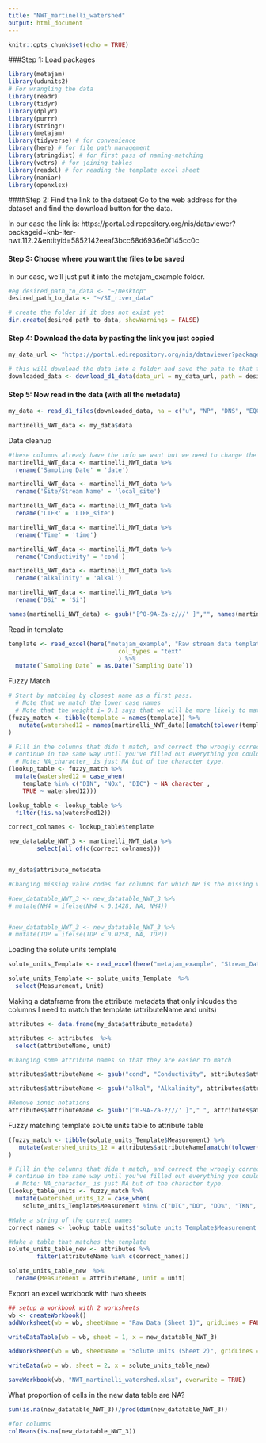 ```yaml
---
title: "NWT_martinelli_watershed"
output: html_document
---
```


```r
knitr::opts_chunk$set(echo = TRUE)
```

###Step 1: Load packages

```r

library(metajam)  
library(udunits2)
# For wrangling the data
library(readr)
library(tidyr)
library(dplyr)
library(purrr)
library(stringr)
library(metajam)
library(tidyverse) # for convenience
library(here) # for file path management
library(stringdist) # for first pass of naming-matching
library(vctrs) # for joining tables
library(readxl) # for reading the template excel sheet
library(naniar)
library(openxlsx)

```

####Step 2: Find the link to the dataset
Go to the web address for the dataset and find the download button for the data. 

In our case the link is: https://portal.edirepository.org/nis/dataviewer?packageid=knb-lter-nwt.112.2&entityid=5852142eeaf3bcc68d6936e0f145cc0c

#### Step 3: Choose where you want the files to be saved
In our case, we'll just put it into the metajam_example folder.

```r


#eg desired_path_to_data <- "~/Desktop"
desired_path_to_data <- "~/SI_river_data"

# create the folder if it does not exist yet
dir.create(desired_path_to_data, showWarnings = FALSE)


```

#### Step 4: Download the data by pasting the link you just copied

```r

my_data_url <- "https://portal.edirepository.org/nis/dataviewer?packageid=knb-lter-nwt.112.2&entityid=5852142eeaf3bcc68d6936e0f145cc0c"

# this will download the data into a folder and save the path to that folder
downloaded_data <- download_d1_data(data_url = my_data_url, path = desired_path_to_data)


```

#### Step 5: Now read in the data (with all the metadata)

```r


my_data <- read_d1_files(downloaded_data, na = c("u", "NP", "DNS", "EQCL"))

martinelli_NWT_data <- my_data$data


```

Data cleanup

```r

#these columns already have the info we want but we need to change the column names to match the template
martinelli_NWT_data <- martinelli_NWT_data %>% 
  rename('Sampling Date' = 'date')

martinelli_NWT_data <- martinelli_NWT_data %>% 
  rename('Site/Stream Name' = 'local_site')

martinelli_NWT_data <- martinelli_NWT_data %>% 
  rename('LTER' = 'LTER_site')

martinelli_NWT_data <- martinelli_NWT_data %>% 
  rename('Time' = 'time')

martinelli_NWT_data <- martinelli_NWT_data %>% 
  rename('Conductivity' = 'cond')

martinelli_NWT_data <- martinelli_NWT_data %>% 
  rename('alkalinity' = 'alkal')

martinelli_NWT_data <- martinelli_NWT_data %>% 
  rename('DSi' = 'Si')

names(martinelli_NWT_data) <- gsub("[^0-9A-Za-z///' ]","", names(martinelli_NWT_data))

```

Read in template
```r


template <- read_excel(here("metajam_example", "Raw stream data template.xlsx"), 
                               col_types = "text"
                               ) %>%
  mutate(`Sampling Date` = as.Date(`Sampling Date`))


```

Fuzzy Match

```r

# Start by matching by closest name as a first pass. 
  # Note that we match the lower case names
  # Note that the weight i= 0.1 says that we will be more likely to match if watershed 1 = template + extra
(fuzzy_match <- tibble(template = names(template)) %>%
   mutate(watershed12 = names(martinelli_NWT_data)[amatch(tolower(template), tolower(names(martinelli_NWT_data)), maxDist = 1, weight = c(d=1,i=0.1,s=1,t=1))])
)


```

```r

# Fill in the columns that didn't match, and correct the wrongly corrected matches
# continue in the same way until you've filled out everything you could.
  # Note: NA_character_ is just NA but of the character type.
(lookup_table <- fuzzy_match %>%
  mutate(watershed12 = case_when(
    template %in% c("DIN", "NOx", "DIC") ~ NA_character_,
    TRUE ~ watershed12)))

lookup_table <- lookup_table %>%
  filter(!is.na(watershed12))

correct_colnames <- lookup_table$template


```
```r

new_datatable_NWT_3 <- martinelli_NWT_data %>% 
        select(all_of(c(correct_colnames)))


my_data$attribute_metadata

```

```r
#Changing missing value codes for columns for which NP is the missing value code

#new_datatable_NWT_3 <- new_datatable_NWT_3 %>% 
# mutate(NH4 = ifelse(NH4 < 0.1428, NA, NH4))


#new_datatable_NWT_3 <- new_datatable_NWT_3 %>% 
# mutate(TDP = ifelse(TDP < 0.0258, NA, TDP))


```

Loading the solute units template

```r


solute_units_Template <- read_excel(here("metajam_example", "Stream_Data_Template.xlsx"), sheet = "Solute Units" )

solute_units_Template <- solute_units_Template  %>%
  select(Measurement, Unit)


```

Making a dataframe from the attribute metadata that only inlcudes the columns I need to match the template (attributeName and units)
```r

attributes <- data.frame(my_data$attribute_metadata)

attributes <- attributes  %>%
  select(attributeName, unit)

#Changing some attribute names so that they are easier to match

attributes$attributeName <- gsub("cond", "Conductivity", attributes$attributeName)

attributes$attributeName <- gsub("alkal", "Alkalinity", attributes$attributeName)

#Remove ionic notations
attributes$attributeName <- gsub("[^0-9A-Za-z///' ]"," ", attributes$attributeName)

```


Fuzzy matching template solute units table to attribute table
```r

(fuzzy_match <- tibble(solute_units_Template$Measurement) %>%
   mutate(watershed_units_12 = attributes$attributeName[amatch(tolower(solute_units_Template$Measurement), tolower(attributes$attributeName), maxDist = 1, weight = c(d=1,i=0.1,s=1,t=1))])
)


```

```r


# Fill in the columns that didn't match, and correct the wrongly corrected matches
# continue in the same way until you've filled out everything you could.
  # Note: NA_character_ is just NA but of the character type.
(lookup_table_units <- fuzzy_match %>%
  mutate(watershed_units_12 = case_when(
    solute_units_Template$Measurement %in% c("DIC","DO", "DO%", "TKN", "PON") ~ NA_character_, TRUE ~ watershed_units_12)))

#Make a string of the correct names
correct_names <- lookup_table_units$'solute_units_Template$Measurement'


```

```r

#Make a table that matches the template
solute_units_table_new <- attributes %>% 
        filter(attributeName %in% c(correct_names))

solute_units_table_new  %>% 
  rename(Measurement = attributeName, Unit = unit)

```

Export an excel workbook with two sheets

```r


## setup a workbook with 2 worksheets
wb <- createWorkbook()
addWorksheet(wb = wb, sheetName = "Raw Data (Sheet 1)", gridLines = FALSE)

writeDataTable(wb = wb, sheet = 1, x = new_datatable_NWT_3)

addWorksheet(wb = wb, sheetName = "Solute Units (Sheet 2)", gridLines = FALSE)

writeData(wb = wb, sheet = 2, x = solute_units_table_new)

saveWorkbook(wb, "NWT_martinelli_watershed.xlsx", overwrite = TRUE)

```

What proportion of cells in the new data table are NA?

```r

sum(is.na(new_datatable_NWT_3))/prod(dim(new_datatable_NWT_3))

#for columns
colMeans(is.na(new_datatable_NWT_3))

```